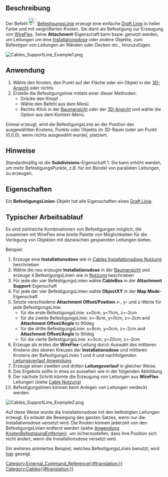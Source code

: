<languages/>

<div class="mw-translate-fuzzy">
{{Docnav/de
|[[Cables_SupportPoint/de|Befestigungspunkt]]
| 
|[[Cables_Workbench/de|Cables]]
|IconL=Cables_SupportPoint.svg
|IconR=
|IconC=Cables_workbench_icon.svg
}}
</div>

{{GuiCommand/de
|Name=Cables SupportLine
|Name/de=Cables BefestigungsLinie
|MenuLocation= Leitungsbefestigung → Befestigungslinie erstellen
|Workbenches=[[Cables_Workbench/de|Cables]]
|Shortcut={{KEY|X}} {{KEY|L}}
|Version=0.1.0
|SeeAlso=[[Cables_Cable/de|Cables Leitung]], [[Cables_CableBox/de|Cables Installationsdose]], [[Cables_SupportPoint/de|Cables Befestigungspunkt]]
}}

<span id="Description"></span>
==Beschreibung==

Der Befehl [[Image:Cables_SupportLine.svg|24px]] [[Cables_SupportLine/de|BefestigungsLinie]] erzeugt eine einfache [[Draft_Line/de|Draft Linie]] in heller Farbe und mit vergrößerten Knoten. Sie dient als Befestigung zur Erzeugung von [[Cables_WireFlex/de|WireFlex]]. Seine '''Attachment'''-Eigenschaft kann bspw. genutzt werden, um Leitungen um eine [[Cables_CableBox/de|Installationsdose]] oder andere Objekte, zum Befestigen von Leitungen an Wänden oder Decken etc., hinzuzufügen.

[[Image:Cables_SupportLine_Example1.png]]
{{Caption|BefestigungsLinie}}

<span id="Usage"></span>
==Anwendung==

# Wähle den Knoten, den Punkt auf der Fläche oder ein Objekt in der [[3D_View/de|3D-Ansicht]] oder nichts.
# Erstelle die Befestigungslinie mittels einer dieser Methoden:
#* Drücke den Knopf {{Button|[[Image:Cables_SupportLine.svg|16px]] [[Cables_SupportLine/de|Befestigungslinie]]}}.
#* Wähle den Befehl {{MenuCommand|Leitungsbefestigung → [[Image:Cables_SupportLine.svg|16px]] Befestigungslinie}} aus dem Menü.
#* Rechts-Klick in der [[Tree_View/de|Baumansicht]] oder der [[3D_View|3D-Ansicht]] und wähle die Option {{MenuCommand| Leitungsbefestigung → [[Image:Cables_SupportLine.svg|16px]] Befestigungslinie}} aus dem Kontext-Menü.

Einmal erzeugt, wird die BefestigungsLinie an der Position des ausgewählten Knotens, Punkts oder Objekts im 3D-Raum (oder am Punkt (0,0,0), wenn nichts ausgewählt wurde), platziert.

<span id="Notes"></span>
==Hinweise==

Standardmäßig ist die '''Subdivisions'''-Eigenschaft 1. Sie kann erhöht werden, um mehr BefestigungsPunkte, z.B. für ein Bündel von parallelen Leitungen, zu erzeugen.

<span id="Properties"></span>
==Eigenschaften==

Ein '''BefestigungsLinien'''-Objekt hat alle Eigenschaften eines [[Draft_Line/de#Properties|Draft Linie]].

<span id="Typical_workflow"></span>
==Typischer Arbeitsablauf==

Es sind zahlreiche Kombinationen von Befestigungen möglich, die zusammen mit WireFlex eine breite Palette von Möglichkeiten für die Verlegung von Objekten mit dazwischen gespannten Leitungen bieten.

Beispiel:
# Erzeuge eine '''Installationsdose''' wie in  [[Cables_CableBox/de#Usage|Cables Installationsdose Nutzung]] beschrieben
# Wähle die neu erzeugte '''Installationsdose''' in der [[Tree_view/de|Baumansicht]] und erzeuge 4 BefestigungsLinien wie in [[#Usage/de|Nutzung]] beschrieben
# Für jede der vier BefestigungsLinien wähle  '''CableBox''' in der '''Attachment Support'''-Eigenschaft
# Für jede der vier BefestigungsLinien wähle '''ObjectXY''' in der '''Map Mode'''-Eigenschaft
# Setzte verschiedene '''Attachment Offset/Position''' x-, y- und z-Werte für jede BefestigungsLinie:
#* für die erste BefestigungsLinie: x=0cm, y=11cm, z=-2cm
#* für die zweite BefestigungsLinie: x=-8cm, y=0cm, z=-2cm and '''Attachment Offset/Angle''' to 90deg
#* für die dritte BefestigungsLinie: x=8cm, y=0cm, z=-2cm and '''Attachment Offset/Angle''' to 90deg
#* für die vierte BefestigungsLinie: x=0cm, y=20cm, z=-2cm
# Erzeuge als erstes die '''WireFlex'''-Leitung durch Auswahl des mittleren Knotens des oberen Kreuzes der '''Installationsdose''' und mittleren Knotens der BefestigungsLinien 1 und 4 und nachfolgenden [[Cables_WireFlex#Usage|Leitungsverlauf Anwendung]].
# Erzeuge einen zweiten und dritten '''Leitungsverlauf''' in gleicher Weise.
# Das Ergebnis sollte in etwa so aussehen wie in der folgenden Abbildung
# Der nächste Schritt könnte die Erzeugung von Leitungen aus '''WireFlex''' Leitungen (siehe [[Cables_Cable/de#Usage|Cable Nutzung]])
# Befestigungslinien können beim Anlegen von Leitungen verdeckt werden.

[[Image:Cables_SupportLine_Example2.png]]
{{Caption|Beispiel für die Nutzung der BefestigungsLinie:<br/>BefestigungsLinien werden an der Installationsdose befestigt und dienen als Basis für Leiter.}}

Auf diese Weise wurde die Installationsdose mit den befestigten Leitungen erzeugt. Es erlaubt die Bewegung des ganzen Satzes, wenn nur die Installationsdose versetzt wird. Die Knoten können jederzeit von den BefestigungsLinien entfernt werden (siehe [[Cables_RemoveVertexAttachment/de#Usage|Anwendung KnotenBefestigungEntfernen]]), um sicherzustellen, dass ihre Position sich nicht ändert, wenn die Installationsdose versetzt wird.

Ein weiteres animiertes Beispiel, welches BefestigungsLinien benutzt, wird  [[Cables_Example1_Simple_workflow|hier]] gezeigt.


<div class="mw-translate-fuzzy">
{{Docnav/de
|[[Cables_SupportPoint/de|Befestigungspunkt]]
| 
|[[Cables_Workbench/de|Arbeitsbereich Cables]]
|IconL=Cables_SupportPoint.svg
|IconR=
|IconC=Cables_workbench_icon.svg
}}
</div>

[[Category:External_Command_Reference{{#translation:}}]]
[[Category:Cables{{#translation:}}]]